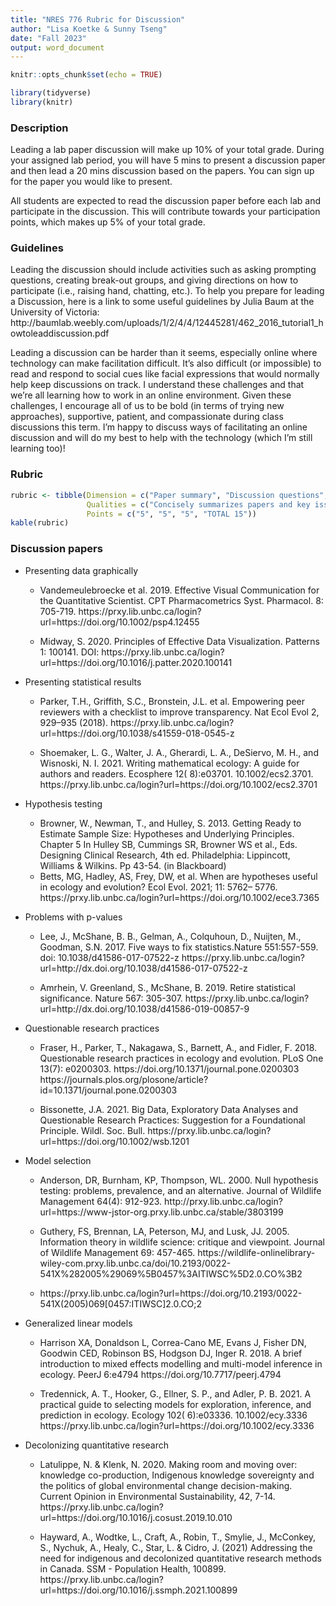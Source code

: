 ```yaml
---
title: "NRES 776 Rubric for Discussion"
author: "Lisa Koetke & Sunny Tseng"
date: "Fall 2023"
output: word_document
---
```


```r
knitr::opts_chunk$set(echo = TRUE)

library(tidyverse)
library(knitr)
```

### Description

Leading a lab paper discussion will make up 10% of your total grade. During your assigned lab period, you will have 5 mins to present a discussion paper and then lead a 20 mins discussion based on the papers. You can sign up for the paper you would like to present. 

All students are expected to read the discussion paper before each lab and participate in the discussion. This will contribute towards your participation points, which makes up 5% of your total grade.

### Guidelines

Leading the discussion should include activities such as asking prompting questions, creating break-out groups, and giving directions on how to participate (i.e., raising hand, chatting, etc.). To help you prepare for leading a Discussion, here is a link to some useful guidelines by Julia Baum at the University of Victoria: http://baumlab.weebly.com/uploads/1/2/4/4/12445281/462_2016_tutorial1_howtoleaddiscussion.pdf 

Leading a discussion can be harder than it seems, especially online where technology can make facilitation difficult. It’s also difficult (or impossible) to read and respond to social cues like facial expressions that would normally help keep discussions on track. I understand these challenges and that we’re all learning how to work in an online environment. Given these challenges, I encourage all of us to be bold (in terms of trying new approaches), supportive, patient, and compassionate during class discussions this term. I’m happy to discuss ways of facilitating an online discussion and will do my best to help with the technology (which I’m still learning too)! 

### Rubric

```r
rubric <- tibble(Dimension = c("Paper summary", "Discussion questions", "Facilitation", ""), 
                 Qualities = c("Concisely summarizes papers and key issues. Situates papers in broader context or issues in statistics. Provide enough detail, but not too much.", "Clarify or expand on concepts in paper. Thought-provocking, understandable. Encourage participation. Encourage students to refer to or expand on readings.", "Give directions for how to participate. Clear plan. Keep discussion on track, ends on time. Summarize, paraphrases, redirects, or addresses questions as needed. ENds with a summary of the discussion. Facilitation shared by co-leads", ""),
                 Points = c("5", "5", "5", "TOTAL 15"))
kable(rubric)
```

### Discussion papers

- Presenting data graphically 

  - Vandemeulebroecke et al. 2019. Effective Visual Communication for the Quantitative Scientist. CPT
Pharmacometrics Syst. Pharmacol. 8: 705-719.
https://prxy.lib.unbc.ca/login?url=https://doi.org/10.1002/psp4.12455
 
  - Midway, S. 2020. Principles of Effective Data Visualization. Patterns 1: 100141. DOI:
https://prxy.lib.unbc.ca/login?url=https://doi.org/10.1016/j.patter.2020.100141



- Presenting statistical results

  - Parker, T.H., Griffith, S.C., Bronstein, J.L. et al. Empowering peer reviewers with a checklist to improve
transparency. Nat Ecol Evol 2, 929–935 (2018).
https://prxy.lib.unbc.ca/login?url=https://doi.org/10.1038/s41559-018-0545-z

  - Shoemaker, L. G., Walter, J. A., Gherardi, L. A., DeSiervo, M. H., and Wisnoski, N. I. 2021. Writing mathematical
ecology: A guide for authors and readers. Ecosphere 12( 8):e03701. 10.1002/ecs2.3701.
https://prxy.lib.unbc.ca/login?url=https://doi.org/10.1002/ecs2.3701



- Hypothesis testing

  - Browner, W., Newman, T., and Hulley, S. 2013. Getting Ready to Estimate Sample Size: Hypotheses and
Underlying Principles. Chapter 5 In Hulley SB, Cummings SR, Browner WS et al., Eds. Designing Clinical Research,
4th ed. Philadelphia: Lippincott, Williams & Wilkins. Pp 43-54. (in Blackboard)
  - Betts, MG, Hadley, AS, Frey, DW, et al. When are hypotheses useful in ecology and evolution? Ecol Evol. 2021; 11: 5762– 5776. https://prxy.lib.unbc.ca/login?url=https://doi.org/10.1002/ece3.7365


- Problems with p-values 

  - Lee, J., McShane, B. B., Gelman, A., Colquhoun, D., Nuijten, M., Goodman, S.N. 2017. Five ways to fix statistics.Nature 551:557-559. doi: 10.1038/d41586-017-07522-z https://prxy.lib.unbc.ca/login?url=http://dx.doi.org/10.1038/d41586-017-07522-z

  - Amrhein, V. Greenland, S., McShane, B. 2019. Retire statistical significance. Nature 567: 305-307.
https://prxy.lib.unbc.ca/login?url=http://dx.doi.org/10.1038/d41586-019-00857-9
  

- Questionable research practices

  - Fraser, H., Parker, T., Nakagawa, S., Barnett, A., and Fidler, F. 2018. Questionable research practices in ecology and evolution. PLoS One 13(7): e0200303. https://doi.org/10.1371/journal.pone.0200303 https://journals.plos.org/plosone/article?id=10.1371/journal.pone.0200303

  - Bissonette, J.A. 2021. Big Data, Exploratory Data Analyses and Questionable Research Practices: Suggestion for a Foundational Principle. Wildl. Soc. Bull. https://prxy.lib.unbc.ca/login?url=https://doi.org/10.1002/wsb.1201


- Model selection

  - Anderson, DR, Burnham, KP, Thompson, WL. 2000. Null hypothesis testing: problems, prevalence, and an alternative. Journal of Wildlife Management 64(4): 912-923.
http://prxy.lib.unbc.ca/login?url=https://www-jstor-org.prxy.lib.unbc.ca/stable/3803199

  - Guthery, FS, Brennan, LA, Peterson, MJ, and Lusk, JJ. 2005. Information theory in wildlife science: critique and
viewpoint. Journal of Wildlife Management 69: 457-465. https://wildlife-onlinelibrary-wiley-com.prxy.lib.unbc.ca/doi/10.2193/0022-541X%282005%29069%5B0457%3AITIWSC%5D2.0.CO%3B2

  - https://prxy.lib.unbc.ca/login?url=https://doi.org/10.2193/0022-541X(2005)069[0457:ITIWSC]2.0.CO;2


- Generalized linear models

  - Harrison XA, Donaldson L, Correa-Cano ME, Evans J, Fisher DN, Goodwin CED, Robinson BS, Hodgson DJ, Inger R. 2018. A brief introduction to mixed effects modelling and multi-model inference in ecology. PeerJ 6:e4794
https://doi.org/10.7717/peerj.4794

  - Tredennick, A. T., Hooker, G., Ellner, S. P., and Adler, P. B. 2021. A practical guide to selecting models for exploration, inference, and prediction in ecology. Ecology 102( 6):e03336. 10.1002/ecy.3336 https://prxy.lib.unbc.ca/login?url=https://doi.org/10.1002/ecy.3336

- Decolonizing quantitative research

  - Latulippe, N. & Klenk, N. 2020. Making room and moving over: knowledge co-production, Indigenous knowledge sovereignty and the politics of global environmental change decision-making. Current Opinion in Environmental Sustainability, 42, 7-14. https://prxy.lib.unbc.ca/login?url=https://doi.org/10.1016/j.cosust.2019.10.010

  - Hayward, A., Wodtke, L., Craft, A., Robin, T., Smylie, J., McConkey, S., Nychuk, A., Healy, C., Star, L. & Cidro, J. (2021) Addressing the need for indigenous and decolonized quantitative research methods in Canada. SSM - Population Health, 100899. https://prxy.lib.unbc.ca/login?url=https://doi.org/10.1016/j.ssmph.2021.100899
